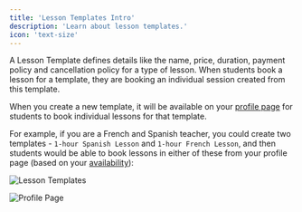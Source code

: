 ```yaml
---
title: 'Lesson Templates Intro'
description: 'Learn about lesson templates.'
icon: 'text-size'
---
```


A Lesson Template defines details like the name, price, duration, payment policy and cancellation policy for a type of lesson. When students book a lesson for a template, they are booking an individual session created from this template.

When you create a new template, it will be available on your [profile page](/profile/profile-page) for students to book individual lessons for that template.

For example, if you are a French and Spanish teacher, you could create two templates - `1-hour Spanish Lesson` and `1-hour French Lesson`, and then students would be able to book lessons in either of these from your profile page (based on your [availability](/schedule/add-availability)):

![Lesson Templates](/images/lesson-templates.png)

![Profile Page](/images/profile-page.png)

